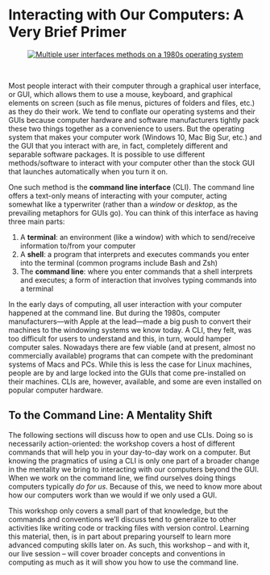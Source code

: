 Interacting with Our Computers: A Very Brief Primer
===================================================

<center>
  [![Multiple user interfaces methods on a 1980s operating system](img/x_window_system.png)](https://en.wikipedia.org/wiki/Shell_(computing)#/media/File:X-Window-System.png)
</center><br>

Most people interact with their computer through a graphical user interface, or 
GUI, which allows them to use a mouse, keyboard, and graphical elements on screen 
(such as file menus, pictures of folders and files, etc.) as they do their work. 
We tend to conflate our operating systems and their GUIs because computer 
hardware and software manufacturers tightly pack these two things together as a 
convenience to users. But the operating system that makes your computer work 
(Windows 10, Mac Big Sur, etc.) and the GUI that you interact with are, in fact, 
completely different and separable software packages. It is possible to use 
different methods/software to interact with your computer other than the stock 
GUI that launches automatically when you turn it on.

One such method is the **command line interface** (CLI). The command line offers 
a text-only means of interacting with your computer, acting somewhat like a 
typerwriter (rather than a *window* or *desktop*, as the prevailing metaphors for 
GUIs go). You can think of this interface as having three main parts:

1. A **terminal**: an environment (like a window) with which to send/receive 
information to/from your computer
2. A **shell**: a program that interprets and executes commands you enter into 
the terminal (common programs include Bash and Zsh)
3. The **command line**: where you enter commands that a shell interprets and 
executes; a form of interaction that involves typing commands into a terminal

In the early days of computing, all user interaction with your computer happened 
at the command line. But during the 1980s, computer manufacturers---with Apple at 
the lead---made a big push to convert their machines to the windowing systems we 
know today. A CLI, they felt, was too difficult for users to understand and this, 
in turn, would hamper computer sales. Nowadays there are few viable (and at 
present, almost no commercially available) programs that can compete with the 
predominant systems of Macs and PCs. While this is less the case for Linux 
machines, people are by and large locked into the GUIs that come pre-installed 
on their machines. CLIs are, however, available, and some are even installed on 
popular computer hardware.

To the Command Line: A Mentality Shift
--------------------------------------

The following sections will discuss how to open and use CLIs. Doing so is 
necessarily action-oriented: the workshop covers a host of different commands 
that will help you in your day-to-day work on a computer. But knowing the 
pragmatics of using a CLI is only one part of a broader change in the mentality 
we bring to interacting with our computers beyond the GUI. When we work on the 
command line, we find ourselves doing things computers typically _do for us_. 
Because of this, we need to know more about how our computers work than we 
would if we only used a GUI.

This workshop only covers a small part of that knowledge, but the commands and 
conventions we'll discuss tend to generalize to other activities like writing 
code or tracking files with version control. Learning this material, then, is in 
part about preparing yourself to learn more advanced computing skills later on. 
As such, this workshop -- and with it, our live session -- will cover broader 
concepts and conventions in computing as much as it will show you how to use 
the command line.